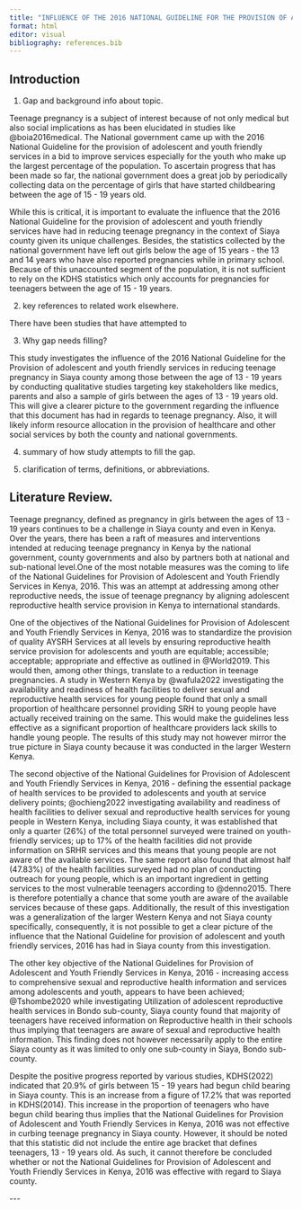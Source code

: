 ```yaml
---
title: "INFLUENCE OF THE 2016 NATIONAL GUIDELINE FOR THE PROVISION OF ADOLESCENT AND YOUTH FRIENDLY SERVICES IN REDUCING TEENAGE PREGNANCY IN SIAYA COUNTY"
format: html
editor: visual
bibliography: references.bib
---
```


## Introduction

1.  Gap and background info about topic. 

Teenage pregnancy is a subject of interest because of not only medical but also social implications as has been elucidated in studies like @boia2016medical. The National government came up with the 2016 National Guideline for the provision of adolescent and youth friendly services in a bid to improve services especially for the youth who make up the largest percentage of the population. To ascertain progress that has been made so far, the national government does a great job by periodically collecting data on the percentage of girls that have started childbearing between the age of 15 - 19 years old. 

While this is critical, it is important to evaluate the influence that the 2016 National Guideline for the provision of adolescent and youth friendly services have had in reducing teenage pregnancy in the context of Siaya county given its unique challenges. Besides, the statistics collected by the national government have left out girls below the age of 15 years - the 13 and 14 years who have also reported pregnancies while in primary school. Because of this unaccounted segment of the population, it is not sufficient to rely on the KDHS statistics which only accounts for pregnancies for teenagers between the age of 15 - 19 years. 

2.  key references to related work elsewhere.

There have been studies that have attempted to 

3.  Why gap needs filling?

This study investigates the influence of the 2016 National Guideline for the Provision of adolescent and youth friendly services in reducing teenage pregnancy in Siaya county among those between the age of 13 - 19 years by conducting qualitative studies targeting key stakeholders like medics, parents and also a sample of girls between the ages of 13 - 19 years old. This will give a clearer picture to the government regarding the influence that this document has had in regards to teenage pregnancy. Also, it will likely inform resource allocation in the provision of healthcare and other social services by both the county and national governments.

4.  summary of how study attempts to fill the gap.

5.  clarification of terms, definitions, or abbreviations.

## Literature Review.

Teenage pregnancy, defined as pregnancy in girls between the ages of 13 - 19 years continues to be a challenge in Siaya county and even in Kenya. Over the years, there has been a raft of measures and interventions intended at reducing teenage pregnancy in Kenya by the national government, county governments and also by partners both at national and sub-national level.One of the most notable measures was the coming to life of the National Guidelines for Provision of Adolescent and Youth Friendly Services in Kenya, 2016. This was an attempt at addressing among other reproductive needs, the issue of teenage pregnancy by aligning adolescent reproductive health service provision in Kenya to international standards.

One of the objectives of the National Guidelines for Provision of Adolescent and Youth Friendly Services in Kenya, 2016 was to standardize the provision of quality AYSRH Services at all levels by ensuring reproductive health service provision for adolescents and youth are equitable; accessible; acceptable; appropriate and effective as outlined in @World2019. This would then, among other things, translate to a reduction in teenage pregnancies. A study in Western Kenya by @wafula2022 investigating the availability and readiness of health facilities to deliver sexual and reproductive health services for young people found that only a small proportion of healthcare personnel providing SRH to young people have actually received training on the same. This would make the guidelines less effective as a significant proportion of healthcare providers lack skills to handle young people. The results of this study may not however mirror the true picture in Siaya county because it was conducted in the larger Western Kenya.

The second objective of the National Guidelines for Provision of Adolescent and Youth Friendly Services in Kenya, 2016 - defining the essential package of health services to be provided to adolescents and youth at service delivery points; @ochieng2022 investigating availability and readiness of health facilities to deliver sexual and reproductive health services for young people in Western Kenya, including Siaya county, it was established that only a quarter (26%) of the total personnel surveyed were trained on youth-friendly services; up to 17% of the health facilities did not provide information on SRHR services and this means that young people are not aware of the available services. The same report also found that almost half (47.83%) of the health facilities surveyed had no plan of conducting outreach for young people, which is an important ingredient in getting services to the most vulnerable teenagers according to @denno2015. There is therefore potentially a chance that some youth are aware of the available services because of these gaps. Additionally, the result of this investigation was a generalization of the larger Western Kenya and not Siaya county specifically, consequently, it is not possible to get a clear picture of the influence that the National Guideline for provision of adolescent and youth friendly services, 2016 has had in Siaya county from this investigation.

The other key objective of the National Guidelines for Provision of Adolescent and Youth Friendly Services in Kenya, 2016 - increasing access to comprehensive sexual and reproductive health information and services among adolescents and youth, appears to have been achieved; @Tshombe2020 while investigating Utilization of adolescent reproductive health services in Bondo sub-county, Siaya county found that majority of teenagers have received information on Reproductive health in their schools thus implying that teenagers are aware of sexual and reproductive health information. This finding does not however necessarily apply to the entire Siaya county as it was limited to only one sub-county in Siaya, Bondo sub-county.

Despite the positive progress reported by various studies, KDHS(2022) indicated that 20.9% of girls between 15 - 19 years had begun child bearing in Siaya county. This is an increase from a figure of 17.2% that was reported in KDHS(2014). This increase in the proportion of teenagers who have begun child bearing thus implies that the National Guidelines for Provision of Adolescent and Youth Friendly Services in Kenya, 2016 was not effective in curbing teenage pregnancy in Siaya county. However, it should be noted that this statistic did not include the entire age bracket that defines teenagers, 13 - 19 years old. As such, it cannot therefore be concluded whether or not the National Guidelines for Provision of Adolescent and Youth Friendly Services in Kenya, 2016 was effective with regard to Siaya county.

\-\--
